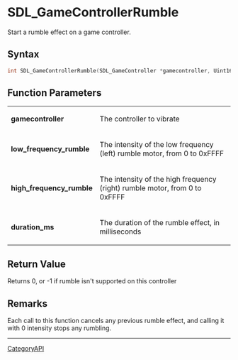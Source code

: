 = SDL_GameControllerRumble =

Start a rumble effect on a game controller.

== Syntax ==

<syntaxhighlight lang='c'>
int SDL_GameControllerRumble(SDL_GameController *gamecontroller, Uint16 low_frequency_rumble, Uint16 high_frequency_rumble, Uint32 duration_ms);
</syntaxhighlight>

== Function Parameters ==

{|
|'''gamecontroller'''
|The controller to vibrate
|-
|'''low_frequency_rumble'''
|The intensity of the low frequency (left) rumble motor, from 0 to 0xFFFF
|-
|'''high_frequency_rumble'''
|The intensity of the high frequency (right) rumble motor, from 0 to 0xFFFF
|-
|'''duration_ms'''
|The duration of the rumble effect, in milliseconds
|}

== Return Value ==

Returns 0, or -1 if rumble isn't supported on this controller

== Remarks ==

Each call to this function cancels any previous rumble effect, and calling
it with 0 intensity stops any rumbling.

----
[[CategoryAPI]]



